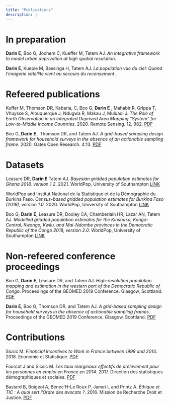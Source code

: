 ```yaml
---
title: "Publications"
description: |
---
```


  
# In preparation

**Darin E**, Boo G, Jochem C, Kueffer M, Tatem AJ. *An integrative framework to model urban deprivation at high spatial resolution*.

**Darin E**, Kuepie M, Bassinga H, Tatem AJ. *La population vue du ciel: Quand l'imagerie satellite vient au secours du recensement* .

# Refeered publications

Kuffer M, Thomson DR, Kabaria, C, Boo G, **Darin E** , Mahabir R, Grippa T, Vhuysse S, Albuquerque J, Ndugwa R, Makau J, Muluadi J. *The Role of Earth Observation in an Integrated Deprived Area Mapping "System" for Low-to-Middle Income Countries*. 2020. Remote Sensing. 12, 982. [PDF](https://www.mdpi.com/2072-4292/12/6/982)

Boo G, **Darin E** , Thomson DR, and Tatem AJ. *A grid-based sampling design framework for household surveys in the absence of an actionable sampling frame*. 2020. Gates Open Research. 4:13. [PDF](https://gatesopenresearch.org/articles/4-13/v1)

# Datasets

Leasure DR, **Darin E** Tatem AJ. *Bayesian gridded population estimates for Ghana 2018, version 1.2*. 2021. WorldPop, University of Southampton [LINK](https://wopr.worldpop.org/?GHA/Population/v1.2)

WorldPop and Institut National de la Statistique et de la Démographie du Burkina Faso. *Census-based gridded population estimates for Burkina Faso (2019), version 1.0.* 2020. WorldPop, University of Southampton [LINK](https://wopr.worldpop.org/?BFA/Population/v1.0)

Boo G, **Darin E**, Leasure DR, Dooley CA, Chamberlain HR, Lazar AN, Tatem AJ. *Modelled gridded population estimates for the Kinshasa, Kongo-Central, Kwango, Kwilu, and Mai-Ndombe provinces in the Democratic Republic of the Congo 2018, version 2.0.* WorldPop, University of Southampton [LINK](https://wopr.worldpop.org/?COD/Population/v2.0)

# Non-refeered conference proceedings

Boo G, **Darin E**, Leasure DR, and Tatem AJ. *High-resolution population mapping and estimation in the western part of the Democratic Republic of Congo*. Proceedings of the GEOMED 2019 Conference. Glasgow, Scottland. [PDF](https://edarin.github.io/img/boo-poster_web.pdf)

**Darin E**, Boo G, Thomson DR, and Tatem AJ. *A grid-based sampling design for household surveys in the absence of actionable sampling frames*. Proceedings of the GEOMED 2019 Conference. Glasgow, Scottland. [PDF](https://edarin.github.io/img/darin-poster_web.pdf)

# Contributions

Sicsic M. *Financial Incentives to Work in France between 1998 and 2014*. 2018. Economie et Statistique. [PDF](https://www.persee.fr/doc/estat_0336-1454_2018_num_503_1_10852)

Fourcot J and Sicsic M. *Les taux marginaux effectifs de prélèvement pour les personnes en emploi en France en 2014*. 2017. Direction des statistiques démographiques et sociales. [PDF](https://www.insee.fr/fr/statistiques/fichier/2581807/F1701.pdf)

Bastard B, Boigeol A, Bénec'H-Le Roux P, Jamet L and Printz A. *Éthique et TIC : A quoi sert l'Ordre des avocats ?*. 2016. Mission de Recherche Droit et Justice. [PDF](https://halshs.archives-ouvertes.fr/halshs-01592917/document)
